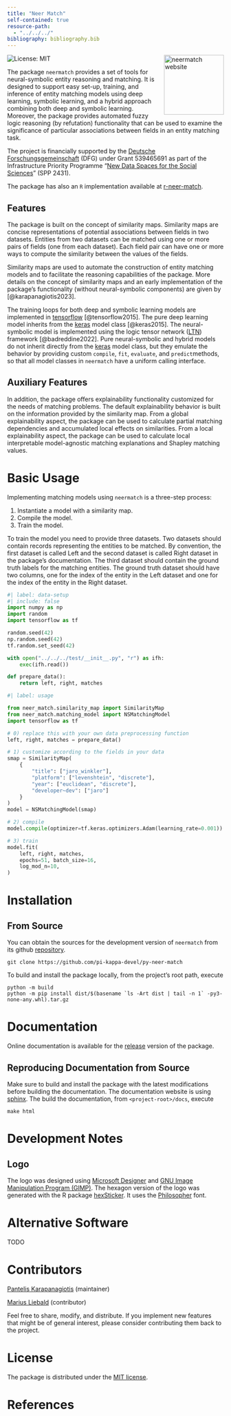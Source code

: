 ```yaml
---
title: "Neer Match"
self-contained: true
resource-path:
  - "../../../"
bibliography: bibliography.bib 
---
```


<a href="https://py-neer-match.pikappa.eu" style="float:right;margin-left:10px;"><img src="docs/source/_static/img/hex-logo.png" align="right" height="139" alt="neermatch website" /></a>

<!-- badges: start -->
![License: MIT](https://img.shields.io/badge/License-MIT-blue.svg)
<!-- badges: end -->

The package `neermatch` provides a set of tools for neural-symbolic entity reasoning and matching. It is designed to support easy set-up, training, and inference of entity matching models using deep learning, symbolic learning, and a hybrid approach combining both deep and symbolic learning. Moreover, the package provides automated fuzzy logic reasoning (by refutation) functionality that can be used to examine the significance of particular associations between fields in an entity matching task.

The project is financially supported by the [Deutsche Forschungsgemeinschaft](https://www.dfg.de/de) (DFG) under Grant 539465691 as part of the Infrastructure Priority Programme "[New Data Spaces for the Social Sciences](https://www.new-data-spaces.de/en-us/)" (SPP 2431).

The package has also an `R` implementation available at [r-neer-match](https://github.com/pi-kappa-devel/r-neer-match).

## Features

The package is built on the concept of similarity maps. Similarity maps are concise representations of potential associations between fields in two datasets. Entities from two datasets can be matched using one or more pairs of fields (one from each dataset). Each field pair can have one or more ways to compute the similarity between the values of the fields.

Similarity maps are used to automate the construction of entity matching models and to facilitate the reasoning capabilities of the package. More details on the concept of similarity maps and an early implementation of the package’s functionality (without neural-symbolic components) are given by [@karapanagiotis2023].

The training loops for both deep and symbolic learning models are implemented in [tensorflow](https://www.tensorflow.org) [@tensorflow2015]. The pure deep learning model inherits from the [keras](https://keras.io) model class [@keras2015]. The neural-symbolic model is implemented using the logic tensor network ([LTN](https://pypi.org/project/ltn/)) framework [@badreddine2022]. Pure neural-symbolic and hybrid models do not inherit directly from the [keras](https://keras.io) model class, but they emulate the behavior by providing custom `compile`, `fit`, `evaluate`, and `predict`methods, so that all model classes in `neermatch` have a uniform calling interface.

## Auxiliary Features
In addition, the package offers explainability functionality customized for the needs of matching problems. The default explainability behavior is built on the information provided by the similarity map. From a global explainability aspect, the package can be used to calculate partial matching dependencies and accumulated local effects on similarities. From a local explainability aspect, the package can be used to calculate local interpretable model-agnostic matching explanations and Shapley matching values.

# Basic Usage

Implementing matching models using `neermatch` is a three-step process:

1.  Instantiate a model with a similarity map.
2.  Compile the model.
3.  Train the model.

To train the model you need to provide three datasets. Two datasets should contain records representing the entities to be matched. By convention, the first dataset is called Left and the second dataset is called Right dataset in the package’s documentation. The third dataset should contain the ground truth labels for the matching entities. The ground truth dataset should have two columns, one for the index of the entity in the Left dataset and one for the index of the entity in the Right dataset.

```python
#| label: data-setup
#| include: false
import numpy as np
import random
import tensorflow as tf

random.seed(42)
np.random.seed(42)
tf.random.set_seed(42)

with open("../../../test/__init__.py", "r") as ifh:
    exec(ifh.read())

def prepare_data():
    return left, right, matches
```

```python
#| label: usage

from neer_match.similarity_map import SimilarityMap
from neer_match.matching_model import NSMatchingModel
import tensorflow as tf

# 0) replace this with your own data preprocessing function
left, right, matches = prepare_data()

# 1) customize according to the fields in your data
smap = SimilarityMap(
    {
        "title": ["jaro_winkler"],
        "platform": ["levenshtein", "discrete"],
        "year": ["euclidean", "discrete"],
        "developer~dev": ["jaro"]
    }
)
model = NSMatchingModel(smap)

# 2) compile
model.compile(optimizer=tf.keras.optimizers.Adam(learning_rate=0.001))

# 3) train
model.fit(
    left, right, matches,
    epochs=51, batch_size=16,
    log_mod_n=10,
)
```

# Installation

## From Source

You can obtain the sources for the development version of `neermatch` from its github [repository](https://github.com/pi-kappa-devel/py-neer-match).

```
git clone https://github.com/pi-kappa-devel/py-neer-match
```

To build and install the package locally, from the project's root path, execute
```
python -m build
python -m pip install dist/$(basename `ls -Art dist | tail -n 1` -py3-none-any.whl).tar.gz
```

# Documentation

Online documentation is available for the [release](https://py-neer-match.pikappa.eu) version of the package.

## Reproducing Documentation from Source

Make sure to build and install the package with the latest modifications before building the documentation.  The documentation website is using [sphinx](https://www.sphinx-doc.org/). The build the documentation, from `<project-root>/docs`, execute 
```
make html
```

# Development Notes

## Logo
The logo was designed using [Microsoft Designer](https://designer.microsoft.com/) and [GNU Image Manipulation Program (GIMP)](https://www.gimp.org/). The hexagon version of the logo was generated with the R package [hexSticker](https://github.com/GuangchuangYu/hexSticker). It uses the [Philosopher](https://fonts.google.com/specimen/Philosopher) font.

# Alternative Software

TODO

# Contributors

[Pantelis Karapanagiotis](https://www.pikappa.eu) (maintainer)

[Marius Liebald](https://www.marius-liebald.de) (contributor)

Feel free to share, modify, and distribute. If you implement new features that might be of general interest, please consider contributing them back to the project.

# License

The package is distributed under the [MIT license](LICENSE.txt).

# References


